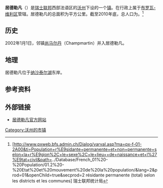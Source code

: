 {{瑞士市镇信息框
 | 市镇名称= 居德勒凡
 | 原文名称             = {{lang|fr|Cudrefin}}
 | 图片                = Cudrefin.jpg
 | 纹章 = Blason commune CH Cudrefin (Vaud).svg
 | 语言                   = [[法语|法语]]
 | 所属州               = 沃州
 | iso-code-region = 
 | 所属区               = [[布罗瓦-维利区|布罗瓦-维利区]]
 | lat_d=46|lat_m=57|lat_NS=N|long_d=7|long_m=01|long_EW=E
 | 邮政编码        = 1588 
 | 市镇代码        = 5456 
 | 面积                 = {{smn|15.82|5|100}}
 | 平均海拔        =  434
 | 人口               = {{smn|1289|6}}
 | 主页  = www.cudrefin.ch
 | 市镇长           = Blaise Baumann
 | 相邻市镇             = 
 | 友好城市             = 
|地图文件             = Karte Gemeinde Cudrefin 2011.png
|}}
'''居德勒凡'''（{{lang-fr|Cudrefin}}）是[[瑞士联邦|瑞士联邦]]西部法语区的[[沃州|沃州]]下设的一个[[瑞士市镇|镇]]。在行政上属于[[布罗瓦-维利区|布罗瓦-维利区]]管辖。居德勒凡的总面积为{{smn|15.82|5|100}}平方公里。截至2010年底，总人口为{{smn|1289|6}}。<ref>{{fr}}[http://www.pxweb.bfs.admin.ch/Dialog/varval.asp?ma=px-f-01-2A00&ti=Population+r%E9sidante+permanente+et+non+permanente+selon+la+r%E9gion%2C+le+sexe%2C+le+lieu++de+naissance+et+l%27%E9tat+civil&path=../Database/French_01%20-%20Population/01.2%20-%20Etat%20et%20mouvement%20de%20la%20population/&lang=2&prod=01&openChild=true&secprod=2 résidante permanente (total) selon les districts et les communes] {{Wayback|url=http://www.pxweb.bfs.admin.ch/Dialog/varval.asp?ma=px-f-01-2A00&ti=Population+r%E9sidante+permanente+et+non+permanente+selon+la+r%E9gion%2C+le+sexe%2C+le+lieu++de+naissance+et+l%27%E9tat+civil&path=..%2FDatabase%2FFrench_01%20-%20Population%2F01.2%20-%20Etat%20et%20mouvement%20de%20la%20population%2F&lang=2&prod=01&openChild=true&secprod=2 |date=20150102165023 }} 瑞士联邦统计局</ref>

==历史==
2002年1月1日，邻镇[[尚马尔丹|尚马尔丹]]（Champmartin）并入居德勒凡。

==地理==
居德勒凡位于[[纳沙泰尔湖|纳沙泰尔湖]]东岸。

==参考资料==
{{reflist}}

==外部链接==
*{{fr}}[http://www.cudrefin.ch 居德勒凡官方网站] {{Wayback|url=http://www.cudrefin.ch/ |date=20200806062138 }}

{{Authority control}}
{{DEFAULTSORT:Cudrefin}}
{{沃州布罗瓦-维利区行政区划}}
[[Category:沃州的市镇|Category:沃州的市镇]]